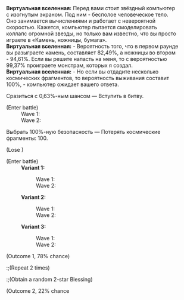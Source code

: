 {{Диалог Начало}}
:'''Виртуальная вселенная:''' Перед вами стоит звёздный компьютер с изогнутым экраном. Под ним - бесполое человеческое тело. Оно занимается вычислениями и работает с невероятной скоростью. Кажется, компьютер пытается смоделировать коллапс огромной звезды, но только вам известно, что вы просто играете в «Камень, ножницы, бумага».
:'''Виртуальная вселенная:''' - Вероятность того, что в первом раунде вы разыграете камень, составляет 82,49%, а ножницы во втором - 94,61%. Если вы решите напасть на меня, то с вероятностью 99,37% проиграете монстрам, которых я создал.
:'''Виртуальная вселенная:''' - Но если вы отдадите несколько космических фрагментов, то вероятность выживания составит 100%, - компьютер ожидает вашего ответа.
:{{Диалог|Звезда}} Сразиться с 0,63%-ным шансом &mdash; Вступить в битву.
:;(Enter battle)
::Wave 1: {{Список врагов|mode=sent|Рейнджер пустоты: Захватчик*2/-25% НР; Рейнджер пустоты: Исказитель*1/-25% НР}}
::Wave 2: {{Список врагов|mode=sent|Автоматон-жук*2/-25% НР; Автоматон-паук*1/-25% НР}}
:{{Диалог|Звезда}} Выбрать 100%-ную безопасность &mdash; Потерять космические фрагменты: 100.
:;(Lose {{Предмет|Космические фрагменты|20|x=100}})
:{{SU Special Dialogue|Охота|Заметить уязвимости звёздного компьютера|Уничтожить больше опасных уязвимостей! Вступить в бой и получить за победу 2 шт. усиленных благословений 1★-2★.}}
:;(Enter battle)
::'''Variant 1:'''
:::Wave 1: {{Список врагов|mode=sent|Рейнджер пустоты: Захватчик*2/+50% Сила атаки, +200% НР, +50% Скорость; Рейнджер пустоты: Исказитель*1/+50% Сила атаки, +200% НР, +50% Скорость}}
:::Wave 2: {{Список врагов|mode=sent|Автоматон-жук*2/+50% Сила атаки, +200% НР, +50% Скорость; Автоматон-паук*1/+50% Сила атаки, +200% НР, +50% Скорость}}
::'''Variant 2:'''
:::Wave 1: {{Список врагов|mode=sent|Стрелок Среброгривых Стражей*2/+50% Сила атаки, +200% НР, +50% Скорость; Солдат Среброгривых Стражей*2/+50% Сила атаки, +200% НР, +50% Скорость}}
:::Wave 2: {{Список врагов|mode=sent|Поражённый Марой солдат*2/+50% Сила атаки, +200% НР, +50% Скорость; Ученик Санктус Медикус: Внутренний алхимик*1/+50% Сила атаки, +200% НР, +50% Скорость}}
::'''Variant 3:'''
:::Wave 1: {{Список врагов|mode=sent|Зачарованное изобретение: покорный лев-дракон*2/+50% Сила атаки, +200% НР, +50% Скорость; Зачарованное изобретение: светящаяся рыба-дракон*1/+50% Сила атаки, +200% НР, +50% Скорость}}
:::Wave 2: {{Список врагов|mode=sent|Рейнджер пустоты: Захватчик*2/+50% Сила атаки, +200% НР, +50% Скорость; Рейнджер пустоты: Уничтожитель*1/+50% Сила атаки, +200% НР, +50% Скорость}}
:{{SU Special Dialogue|Память|Вы знаете правила - сначала ножницы!|Есть шанс получить случайные благословения 2★: 2.}}
:;(Outcome 1, 78% chance)
::;(Repeat 2 times)
::;(Obtain a random 2-star Blessing)
:;(Outcome 2, 22% chance
{{Диалог Конец}}